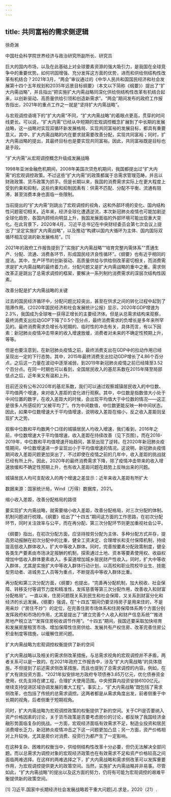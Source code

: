 ```yaml
---
---
---
```

title: 共同富裕的需求侧逻辑
---




徐奇渊

中国社会科学院世界经济与政治研究所副所长、研究员

巨大的国内市场，以及在此基础上对全球要素资源的强大吸引力，是我国在全球竞争中的重要优势。如何巩固增强、充分发挥这方面的优势，进而和供给侧结构性改革有机结合？2021年3月，“两会”审议通过的《中华人民共和国国民经济和社会发展第十四个五年规划和2035年远景目标纲要》（本文以下简称《纲要》）提出了“扩大内需战略”，并且指出“把实施扩大内需战略同深化供给侧结构性改革有机结合起来，以创新驱动、高质量供给引领和创造新需求”。“两会”期间发布的政府工作报告指出，2021年的重点工作之一就是“坚持扩大内需战略”。

与宏观调控语境下的“扩大内需”不同，“扩大内需战略”的着眼点更高，贯穿的时间线更长。可以说，“扩大内需”已经从中短期的宏观调控概念扩展到了中长期的发展战略，这一战略对实现双循环新发展格局、实现共同富裕的发展目标，都具有重要意义。其中，扩大内需战略的内在要求就需要改善分配，实现共同富裕；同时，扩大内需战略的提出，其最终目标也是要实现共同富裕。因此，共同富裕既是目标也是手段。





“扩大内需”从宏观调控概念升级成发展战略


1998年亚洲金融危机期间，2008年美国次贷危机期间，我国都提出过“扩大内需”的宏观调控政策。不过这些“扩大内需”的政策都属于总需求管理范畴，并且以财政政策、货币政策为抓手。但是长期以来，我国的消费需求实际上在更大程度上受到约束和抑制，这些约束和抑制因素有：供需不匹配、分配不平衡、流通有阻滞，甚至消费本身也面临一些限制。

当前提出的“扩大内需”则跳出了宏观调控的视角，这和外部环境的变化、国内结构性问题密切相关。近年来，经济全球化遭遇逆流，本次新冠肺炎疫情也可能加剧逆全球化趋势，各国内顾倾向明显上升，我国发展面临的外部环境可能出现重大变化。在此背景下，2020年4月，习近平总书记在中央财经委员会第七次会议上提出了“坚定实施扩大内需战略”，以及推动“构建以国内大循环为主体、国内国际双循环相互促进的新发展格局”。[1]

2021年的政府工作报告提到了“实施扩大内需战略”“培育完整内需体系”“贯通生产、分配、流通、消费各环节，形成国民经济良性循环”。《纲要》也有近乎相同的提法。其中，生产环节的创新驱动、高质量供给与供给侧改革密切相关，而消费需求是扩大内需战略的最终着力点，分配问题又是扩大内需战略的重中之重。需求侧改革正是跳出了总需求调控的框架，要解决一系列制约消费需求的深层次结构性因素。





改善分配是扩大内需战略的关键


过去的国民经济循环中，分配问题比较突出，甚至在供求之间的转化过程中起到了阻滞作用。《2020年国民经济和社会发展统计公报》显示，2020年GDP增速为2.3%，我国成为全球唯一获得正增长的主要经济体。但是从总需求结构来观察，最终消费支出拉动GDP下降了0.5个百分点，最终消费需求的负增长是多年来所罕见的。最终消费需求负增长与短期的、临时性的冲击有关，具体而言，有以下因素：新冠肺炎疫情冲击带来的收入增速放缓，消费者对未来的不确定性预期上升，等等。

但是也要注意到，在新冠肺炎疫情之前，最终消费支出在GDP中的拉动作用已经呈现出一定的下行态势。其中，2015年最终消费支出拉动GDP增长了4.86个百分点，之后这一力量在波动中逐渐减弱，到2019年新冠肺炎疫情之前已经降至3.52个百分点。在同一时期也可以看到，全国居民收入的基尼系数在2015年降至局部低点之后，近年来又有温和上升。

目前还没有公布2020年的基尼系数，我们可以通过观察城镇居民收入的中位数、平均值两个增速，来对收入差距的变化进行观察。其中，中位数是指数值大小处于中间位置的数字，在收入差距大的时候，会出现平均值大于中位数的情况——这正是很多人所感叹的“又被平均了”。作为中间数值，中位数更能反映一种中间状态。因此，如果中位数增速大于平均值增速，说明收入差距在缩小，反之收入差距则呈现扩大之势。

观察中位数和平均数两个口径的城镇居民人均收入增速，我们看到，2016年之前，中位数增速大于平均值增速，收入差距在持续改善（见下页图）。而在2016-2019年，中位数和平均值增速开始趋同，甚至出现了逆转。在2020年新冠肺炎疫情期间，中位数增速进一步呈现出小于平均值增速的情况。这说明，新冠肺炎疫情期间收入差距问题更加突出了，不过即使在疫情之前的几年中，收入差距的挑战就已经有所上升。因此，2020年的最终消费需求下降，除了疫情冲击带来的收入增速放缓和不确定性预期上升，也有收入差距问题在趋势上反映出来的问题。

城镇居民人均可支配收入的两个增速之差显示：近年来收入差距有所扩大



数据来源：国家统计局，Wind（万得）数据库，2021。





缩小收入差距，改善分配格局的路径


要实现扩大内需战略，就需要缩小收入差距，改善分配格局，对三次分配的体制、机制问题进行梳理。《纲要》给出了“十四五”期间这方面的工作思路，在初次分配环节，同时关注效率与公平，而在再分配、第三次分配环节则更加重视社会公平。

《纲要》指出，在初次分配方面，应坚持按劳分配为主体、多种分配方式并存，提高劳动报酬在初次分配中的比重，健全工资决定、合理增长和支付保障机制，持续提高低收入群体收入，扩大中等收入群体。同时，完善按要素分配政策制度，健全各类生产要素由市场决定报酬的机制，探索通过土地、资本等要素使用权、收益权增加中低收入群体要素收入。多渠道增加城乡居民财产性收入。同时，扩大中等收入群体，尤其是实施扩大中等收入群体行动计划，以高校和职业院校毕业生、技能型劳动者、进城务工人员等为重点，不断提高中等收入群体比重。

再分配和第三次分配方面，《纲要》也提出，“完善再分配机制，加大税收、社会保障、转移支付等调节力度和精准性，发挥慈善等第三次分配作用，改善收入和财富分配格局”。一直以来，住房问题既关系到民生和社会保障，又关系到财富分化和经济的长远发展。《纲要》强调，在“十四五”期间仍要坚持房子是用来住的，不是用来炒（“房住不炒”）的定位，在完善住房市场体系和住房保障体系两个方面分别发挥政府和市场的作用，尤其是提出了“建立完善个人收入和财产信息系统”“推进房地产税立法”“发挥住房税收调节作用”。“十四五”期间，我国还要采取加快培育和发展房屋租赁市场、增加保障性住房供给、发展共有产权住房、改革完善住房公积金制度等措施，以缓解住房问题。





扩大内需战略为宏观调控权衡提供了新的空间


扩大内需战略以及相关的需求侧改革措施，与总需求视角的宏观调控并不矛盾，两者关系可以是一致的。在2021年政府工作报告中，涉及“扩大内需战略”的具体措施，不但提到了前述需求侧改革措施，而且也提到了总需求调控的内容。例如，在扩大有效投资方面，“2021年拟安排地方政府专项债券3.65万亿元，优化债券资金使用，优先支持在建工程，合理扩大使用范围。中央预算内投资安排6100亿元。继续支持促进区域协调发展的重大工程”。事实上，“扩大内需战略”既包括了需求侧改革，也包括了传统的总需求调控。这两者都是从需求角度出发，前者侧重于中长期的视角，后者侧重于短期视角。

同时，扩大内需战略为宏观调控政策的权衡提供了新的空间。关于CPI是否要纳入资产价格因素的讨论，关于货币政策是否要考虑房价的讨论，都反映了我国经济金融形势面临复杂的挑战。一方面，宏观经济面临有效需求不足，制造业投资和居民消费增长乏力，新冠肺炎疫情冲击之下这一问题更加凸显；另一方面，资产价格相对上升较快，尤其是房价对消费、投资行为都产生了一定影响。

在这种复杂、困难的权衡当中，供给侧结构性改革十分必要，但仍无法解决全部问题。而以总需求为调控对象的宏观经济政策也在有效需求不足和资产价格较高之间面临两难选择。在这样的两难选择之下，扩大内需战略和需求侧改革可以发挥重要作用，为宏观调控提供更大的政策空间。当然，实施扩大内需战略并非易事。尽管如此，“扩大内需战略”的提出以及这方面的努力，仍将有可能为宏观调控的艰难平衡提供新的政策空间。

[1] 习近平.国家中长期经济社会发展战略若干重大问题[J].求是，2020（21）.